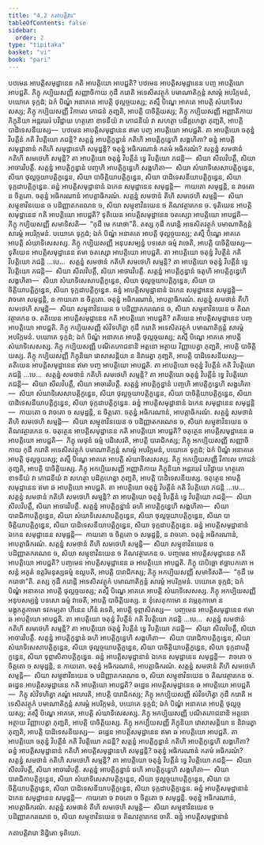 ```yaml
---
title: "4.2 កតាបត្តិវារ"
tableOfContents: false
sidebar:
  order: 2
type: "tipitaka"
basket: "vi"
book: "pari"
---
```



<DynamicBreadcrumb />

<Division number="277" book="pari">

<Paragraph number="1189" book="pari">
បឋមេន អាបត្តិសមុដ្ឋានេន កតិ អាបត្តិយោ អាបជ្ជតិ? បឋមេន អាបត្តិសមុដ្ឋានេន បញ្ច អាបត្តិយោ អាបជ្ជតិ. ភិក្ខុ កប្បិយសញ្ញី សញ្ញាចិកាយ កុដឹ ករោតិ អទេសិតវត្ថុកំ បមាណាតិក្កន្តំ សារម្ភំ អបរិក្កមនំ, បយោគេ ទុក្កដំ; ឯកំ បិណ្ឌំ អនាគតេ អាបត្តិ ថុល្លច្ចយស្ស; តស្មឹ បិណ្ឌេ អាគតេ អាបត្តិ សំឃាទិសេសស្ស; ភិក្ខុ កប្បិយសញ្ញី វិកាលេ ភោជនំ ភុញ្ជតិ, អាបត្តិ បាចិត្តិយស្ស; ភិក្ខុ កប្បិយសញ្ញី អញ្ញាតិកាយ ភិក្ខុនិយា អន្តរឃរំ បវិដ្ឋាយ ហត្ថតោ ខាទនីយំ វា ភោជនីយំ វា សហត្ថា បដិគ្គហេត្វា ភុញ្ជតិ, អាបត្តិ បាដិទេសនីយស្ស—  បឋមេន អាបត្តិសមុដ្ឋានេន ឥមា បញ្ច អាបត្តិយោ អាបជ្ជតិ.
</Paragraph>

<Paragraph number="1190" book="pari">
តា អាបត្តិយោ ចតុន្នំ វិបត្តីនំ កតិ វិបត្តិយោ ភជន្តិ? សត្តន្នំ អាបត្តិក្ខន្ធានំ កតិហិ អាបត្តិក្ខន្ធេហិ សង្គហិតា? ឆន្នំ អាបត្តិសមុដ្ឋានានំ កតិហិ សមុដ្ឋានេហិ សមុដ្ឋន្តិ? ចតុន្នំ អធិករណានំ កតមំ អធិករណំ? សត្តន្នំ សមថានំ កតិហិ សមថេហិ សម្មន្តិ? តា អាបត្តិយោ ចតុន្នំ វិបត្តីនំ ទ្វេ វិបត្តិយោ ភជន្តិ—  សិយា សីលវិបត្តឹ, សិយា អាចារវិបត្តឹ. សត្តន្នំ អាបត្តិក្ខន្ធានំ បញ្ចហិ អាបត្តិក្ខន្ធេហិ សង្គហិតា—  សិយា សំឃាទិសេសាបត្តិក្ខន្ធេន, សិយា ថុល្លច្ចយាបត្តិក្ខន្ធេន, សិយា បាចិត្តិយាបត្តិក្ខន្ធេន, សិយា បាដិទេសនីយាបត្តិក្ខន្ធេន, សិយា ទុក្កដាបត្តិក្ខន្ធេន. ឆន្នំ អាបត្តិសមុដ្ឋានានំ ឯកេន សមុដ្ឋានេន សមុដ្ឋន្តិ—  កាយតោ សមុដ្ឋន្តិ, ន វាចតោ ន ចិត្តតោ. ចតុន្នំ អធិករណានំ អាបត្តាធិករណំ. សត្តន្នំ សមថានំ តីហិ សមថេហិ សម្មន្តិ—  សិយា សម្មុខាវិនយេន ច បដិញ្ញាតករណេន ច, សិយា សម្មុខាវិនយេន ច តិណវត្ថារកេន ច.
</Paragraph>

</Division>
<Division number="278" book="pari">

<Paragraph number="1191" book="pari">
ទុតិយេន អាបត្តិសមុដ្ឋានេន កតិ អាបត្តិយោ អាបជ្ជតិ? ទុតិយេន អាបត្តិសមុដ្ឋានេន ចតស្សោ អាបត្តិយោ អាបជ្ជតិ—  ភិក្ខុ កប្បិយសញ្ញី សមាទិសតិ—  “កុដឹ មេ ករោថា”តិ. តស្ស កុដឹ ករោន្តិ អទេសិតវត្ថុកំ បមាណាតិក្កន្តំ សារម្ភំ អបរិក្កមនំ. បយោគេ ទុក្កដំ; ឯកំ បិណ្ឌំ អនាគតេ អាបត្តិ ថុល្លច្ចយស្ស; តស្មឹ បិណ្ឌេ អាគតេ អាបត្តិ សំឃាទិសេសស្ស. ភិក្ខុ កប្បិយសញ្ញី អនុបសម្បន្នំ បទសោ ធម្មំ វាចេតិ, អាបត្តិ បាចិត្តិយស្ស—  ទុតិយេន អាបត្តិសមុដ្ឋានេន ឥមា ចតស្សោ អាបត្តិយោ អាបជ្ជតិ.
</Paragraph>

<Paragraph number="1192" book="pari">
តា អាបត្តិយោ ចតុន្នំ វិបត្តីនំ កតិ វិបត្តិយោ ភជន្តិ …បេ…  សត្តន្នំ សមថានំ កតិហិ សមថេហិ សម្មន្តិ? តា អាបត្តិយោ ចតុន្នំ វិបត្តីនំ ទ្វេ វិបត្តិយោ ភជន្តិ—  សិយា សីលវិបត្តឹ, សិយា អាចារវិបត្តឹ. សត្តន្នំ អាបត្តិក្ខន្ធានំ ចតូហិ អាបត្តិក្ខន្ធេហិ សង្គហិតា—  សិយា សំឃាទិសេសាបត្តិក្ខន្ធេន, សិយា ថុល្លច្ចយាបត្តិក្ខន្ធេន, សិយា បាចិត្តិយាបត្តិក្ខន្ធេន, សិយា ទុក្កដាបត្តិក្ខន្ធេន. ឆន្នំ អាបត្តិសមុដ្ឋានានំ ឯកេន សមុដ្ឋានេន សមុដ្ឋន្តិ—  វាចតោ សមុដ្ឋន្តិ, ន កាយតោ ន ចិត្តតោ. ចតុន្នំ អធិករណានំ, អាបត្តាធិករណំ. សត្តន្នំ សមថានំ តីហិ សមថេហិ សម្មន្តិ—  សិយា សម្មុខាវិនយេន ច បដិញ្ញាតករណេន ច, សិយា សម្មុខាវិនយេន ច តិណវត្ថារកេន ច.
</Paragraph>

</Division>
<Division number="279" book="pari">

<Paragraph number="1193" book="pari">
តតិយេន អាបត្តិសមុដ្ឋានេន កតិ អាបត្តិយោ អាបជ្ជតិ? តតិយេន អាបត្តិសមុដ្ឋានេន បញ្ច អាបត្តិយោ អាបជ្ជតិ. ភិក្ខុ កប្បិយសញ្ញី សំវិទហិត្វា កុដឹ ករោតិ អទេសិតវត្ថុកំ បមាណាតិក្កន្តំ សារម្ភំ អបរិក្កមនំ. បយោគេ ទុក្កដំ; ឯកំ បិណ្ឌំ អនាគតេ អាបត្តិ ថុល្លច្ចយស្ស; តស្មឹ បិណ្ឌេ អាគតេ អាបត្តិ សំឃាទិសេសស្ស. ភិក្ខុ កប្បិយសញ្ញី បណីតភោជនានិ អត្តនោ អត្ថាយ វិញ្ញាបេត្វា ភុញ្ជតិ, អាបត្តិ បាចិត្តិយស្ស. ភិក្ខុ កប្បិយសញ្ញី ភិក្ខុនិយា វោសាសន្តិយា ន និវារេត្វា ភុញ្ជតិ, អាបត្តិ បាដិទេសនីយស្ស—  តតិយេន អាបត្តិសមុដ្ឋានេន ឥមា បញ្ច អាបត្តិយោ អាបជ្ជតិ.
</Paragraph>

<Paragraph number="1194" book="pari">
តា អាបត្តិយោ ចតុន្នំ វិបត្តីនំ កតិ វិបត្តិយោ ភជន្តិ …បេ…  សត្តន្នំ សមថានំ កតិហិ សមថេហិ សម្មន្តិ? តា អាបត្តិយោ ចតុន្នំ វិបត្តីនំ ទ្វេ វិបត្តិយោ ភជន្តិ—  សិយា សីលវិបត្តឹ, សិយា អាចារវិបត្តឹ. សត្តន្នំ អាបត្តិក្ខន្ធានំ បញ្ចហិ អាបត្តិក្ខន្ធេហិ សង្គហិតា—  សិយា សំឃាទិសេសាបត្តិក្ខន្ធេន, សិយា ថុល្លច្ចយាបត្តិក្ខន្ធេន, សិយា បាចិត្តិយាបត្តិក្ខន្ធេន, សិយា បាដិទេសនីយាបត្តិក្ខន្ធេន, សិយា ទុក្កដាបត្តិក្ខន្ធេន. ឆន្នំ អាបត្តិសមុដ្ឋានានំ ឯកេន សមុដ្ឋានេន សមុដ្ឋន្តិ—  កាយតោ ច វាចតោ ច សមុដ្ឋន្តិ, ន ចិត្តតោ. ចតុន្នំ អធិករណានំ, អាបត្តាធិករណំ. សត្តន្នំ សមថានំ តីហិ សមថេហិ សម្មន្តិ—  សិយា សម្មុខាវិនយេន ច បដិញ្ញាតករណេន ច, សិយា សម្មុខាវិនយេន ច តិណវត្ថារកេន ច.
</Paragraph>

</Division>
<Division number="280" book="pari">

<Paragraph number="1195" book="pari">
ចតុត្ថេន អាបត្តិសមុដ្ឋានេន កតិ អាបត្តិយោ អាបជ្ជតិ? ចតុត្ថេន អាបត្តិសមុដ្ឋានេន ឆ អាបត្តិយោ អាបជ្ជតិ—  ភិក្ខុ មេថុនំ ធម្មំ បដិសេវតិ, អាបត្តិ បារាជិកស្ស; ភិក្ខុ អកប្បិយសញ្ញី សញ្ញាចិកាយ កុដឹ ករោតិ អទេសិតវត្ថុកំ បមាណាតិក្កន្តំ សារម្ភំ អបរិក្កមនំ, បយោគេ ទុក្កដំ; ឯកំ បិណ្ឌំ អនាគតេ អាបត្តិ ថុល្លច្ចយស្ស; តស្មឹ បិណ្ឌេ អាគតេ អាបត្តិ សំឃាទិសេសស្ស. ភិក្ខុ អកប្បិយសញ្ញី វិកាលេ ភោជនំ ភុញ្ជតិ, អាបត្តិ បាចិត្តិយស្ស. ភិក្ខុ អកប្បិយសញ្ញី អញ្ញាតិកាយ ភិក្ខុនិយា អន្តរឃរំ បវិដ្ឋាយ ហត្ថតោ ខាទនីយំ វា ភោជនីយំ វា សហត្ថា បដិគ្គហេត្វា ភុញ្ជតិ, អាបត្តិ បាដិទេសនីយស្ស. ចតុត្ថេន អាបត្តិសមុដ្ឋានេន ឥមា ឆ អាបត្តិយោ អាបជ្ជតិ.
</Paragraph>

<Paragraph number="1196" book="pari">
តា អាបត្តិយោ ចតុន្នំ វិបត្តីនំ កតិ វិបត្តិយោ ភជន្តិ …បេ…  សត្តន្នំ សមថានំ កតិហិ សមថេហិ សម្មន្តិ? តា អាបត្តិយោ ចតុន្នំ វិបត្តីនំ ទ្វេ វិបត្តិយោ ភជន្តិ—  សិយា សីលវិបត្តឹ, សិយា អាចារវិបត្តឹ. សត្តន្នំ អាបត្តិក្ខន្ធានំ ឆហិ អាបត្តិក្ខន្ធេហិ សង្គហិតា—  សិយា បារាជិកាបត្តិក្ខន្ធេន, សិយា សំឃាទិសេសាបត្តិក្ខន្ធេន, សិយា ថុល្លច្ចយាបត្តិក្ខន្ធេន, សិយា បាចិត្តិយាបត្តិក្ខន្ធេន, សិយា បាដិទេសនីយាបត្តិក្ខន្ធេន, សិយា ទុក្កដាបត្តិក្ខន្ធេន. ឆន្នំ អាបត្តិសមុដ្ឋានានំ ឯកេន សមុដ្ឋានេន សមុដ្ឋន្តិ—  កាយតោ ច ចិត្តតោ ច សមុដ្ឋន្តិ, ន វាចតោ. ចតុន្នំ អធិករណានំ, អាបត្តាធិករណំ. សត្តន្នំ សមថានំ តីហិ សមថេហិ សម្មន្តិ—  សិយា សម្មុខាវិនយេន ច បដិញ្ញាតករណេន ច, សិយា សម្មុខាវិនយេន ច តិណវត្ថារកេន ច.
</Paragraph>

</Division>
<Division number="281" book="pari">

<Paragraph number="1197" book="pari">
បញ្ចមេន អាបត្តិសមុដ្ឋានេន កតិ អាបត្តិយោ អាបជ្ជតិ? បញ្ចមេន អាបត្តិសមុដ្ឋានេន ឆ អាបត្តិយោ អាបជ្ជតិ. ភិក្ខុ បាបិច្ឆោ ឥច្ឆាបកតោ អសន្តំ អភូតំ ឧត្តរិមនុស្សធម្មំ ឧល្លបតិ, អាបត្តិ បារាជិកស្ស; ភិក្ខុ អកប្បិយសញ្ញី សមាទិសតិ—  “កុដឹ មេ ករោថា”តិ. តស្ស កុដឹ ករោន្តិ អទេសិតវត្ថុកំ បមាណាតិក្កន្តំ សារម្ភំ អបរិក្កមនំ. បយោគេ ទុក្កដំ; ឯកំ បិណ្ឌំ អនាគតេ អាបត្តិ ថុល្លច្ចយស្ស; តស្មឹ បិណ្ឌេ អាគតេ អាបត្តិ សំឃាទិសេសស្ស. ភិក្ខុ អកប្បិយសញ្ញី អនុបសម្បន្នំ បទសោ ធម្មំ វាចេតិ, អាបត្តិ បាចិត្តិយស្ស. ន ខុំសេតុកាមោ ន វម្ភេតុកាមោ ន មង្កុកត្តុកាមោ ទវកម្យតា ហីនេន ហីនំ វទេតិ, អាបត្តិ ទុព្ភាសិតស្ស—  បញ្ចមេន អាបត្តិសមុដ្ឋានេន ឥមា ឆ អាបត្តិយោ អាបជ្ជតិ.
</Paragraph>

<Paragraph number="1198" book="pari">
តា អាបត្តិយោ ចតុន្នំ វិបត្តីនំ កតិ វិបត្តិយោ ភជន្តិ …បេ…  សត្តន្នំ សមថានំ កតិហិ សមថេហិ សម្មន្តិ? តា អាបត្តិយោ ចតុន្នំ វិបត្តីនំ ទ្វេ វិបត្តិយោ ភជន្តិ—  សិយា សីលវិបត្តឹ, សិយា អាចារវិបត្តឹ. សត្តន្នំ អាបត្តិក្ខន្ធានំ ឆហិ អាបត្តិក្ខន្ធេហិ សង្គហិតា—  សិយា បារាជិកាបត្តិក្ខន្ធេន, សិយា សំឃាទិសេសាបត្តិក្ខន្ធេន, សិយា ថុល្លច្ចយាបត្តិក្ខន្ធេន, សិយា បាចិត្តិយាបត្តិក្ខន្ធេន, សិយា ទុក្កដាបត្តិក្ខន្ធេន, សិយា ទុព្ភាសិតាបត្តិក្ខន្ធេន. ឆន្នំ អាបត្តិសមុដ្ឋានានំ ឯកេន សមុដ្ឋានេន សមុដ្ឋន្តិ—  វាចតោ ច ចិត្តតោ ច សមុដ្ឋន្តិ, ន កាយតោ. ចតុន្នំ អធិករណានំ, អាបត្តាធិករណំ. សត្តន្នំ សមថានំ តីហិ សមថេហិ សម្មន្តិ—  សិយា សម្មុខាវិនយេន ច បដិញ្ញាតករណេន ច, សិយា សម្មុខាវិនយេន ច តិណវត្ថារកេន ច.
</Paragraph>

</Division>
<Division number="282" book="pari">

<Paragraph number="1199" book="pari">
ឆដ្ឋេន អាបត្តិសមុដ្ឋានេន កតិ អាបត្តិយោ អាបជ្ជតិ? ឆដ្ឋេន អាបត្តិសមុដ្ឋានេន ឆ អាបត្តិយោ អាបជ្ជតិ—  ភិក្ខុ សំវិទហិត្វា ភណ្ឌំ អវហរតិ, អាបត្តិ បារាជិកស្ស; ភិក្ខុ អកប្បិយសញ្ញី សំវិទហិត្វា កុដឹ ករោតិ អទេសិតវត្ថុកំ បមាណាតិក្កន្តំ សារម្ភំ អបរិក្កមនំ, បយោគេ ទុក្កដំ; ឯកំ បិណ្ឌំ អនាគតេ អាបត្តិ ថុល្លច្ចយស្ស; តស្មឹ បិណ្ឌេ អាគតេ, អាបត្តិ សំឃាទិសេសស្ស. ភិក្ខុ អកប្បិយសញ្ញី បណីតភោជនានិ អត្តនោ អត្ថាយ វិញ្ញាបេត្វា ភុញ្ជតិ, អាបត្តិ បាចិត្តិយស្ស. ភិក្ខុ អកប្បិយសញ្ញី ភិក្ខុនិយា វោសាសន្តិយា ន និវារេត្វា ភុញ្ជតិ, អាបត្តិ បាដិទេសនីយស្ស—  ឆដ្ឋេន អាបត្តិសមុដ្ឋានេន ឥមា ឆ អាបត្តិយោ អាបជ្ជតិ.
</Paragraph>

<Paragraph number="1200" book="pari">
តា អាបត្តិយោ ចតុន្នំ វិបត្តីនំ កតិ វិបត្តិយោ ភជន្តិ? សត្តន្នំ អាបត្តិក្ខន្ធានំ កតិហិ អាបត្តិក្ខន្ធេហិ សង្គហិតា? ឆន្នំ អាបត្តិសមុដ្ឋានានំ កតិហិ អាបត្តិសមុដ្ឋានេហិ សមុដ្ឋន្តិ? ចតុន្នំ អធិករណានំ កតមំ អធិករណំ? សត្តន្នំ សមថានំ កតិហិ សមថេហិ សម្មន្តិ? តា អាបត្តិយោ ចតុន្នំ វិបត្តីនំ ទ្វេ វិបត្តិយោ ភជន្តិ—  សិយា សីលវិបត្តឹ, សិយា អាចារវិបត្តឹ. សត្តន្នំ អាបត្តិក្ខន្ធានំ ឆហិ អាបត្តិក្ខន្ធេហិ សង្គហិតា—  សិយា បារាជិកាបត្តិក្ខន្ធេន, សិយា សំឃាទិសេសាបត្តិក្ខន្ធេន, សិយា ថុល្លច្ចយាបត្តិក្ខន្ធេន, សិយា បាចិត្តិយាបត្តិក្ខន្ធេន, សិយា បាដិទេសនីយាបត្តិក្ខន្ធេន, សិយា ទុក្កដាបត្តិក្ខន្ធេន. ឆន្នំ អាបត្តិសមុដ្ឋានានំ ឯកេន សមុដ្ឋានេន សមុដ្ឋន្តិ—  កាយតោ ច វាចតោ ច ចិត្តតោ ច សមុដ្ឋន្តិ. ចតុន្នំ អធិករណានំ, អាបត្តាធិករណំ. សត្តន្នំ សមថានំ តីហិ សមថេហិ សម្មន្តិ—  សិយា សម្មុខាវិនយេន ច បដិញ្ញាតករណេន ច, សិយា សម្មុខាវិនយេន ច តិណវត្ថារកេន ចាតិ.

</Paragraph>
</Division>

<Paragraph number="1201" type="center" book="pari">
ឆន្នំ អាបត្តិសមុដ្ឋានានំ

  
កតាបត្តិវារោ និដ្ឋិតោ ទុតិយោ.
</Paragraph>